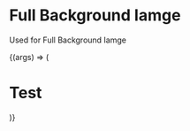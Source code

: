 
<Meta title='Components/Full Background Image' component={FullBackgroundImage} />

# Full Background Iamge

Used for Full Background Iamge

<Canvas>
  <Story
    name='Details'
    args={{
      srcSet: 'https://www.daniellefrappier.com/images/danielle_frappier_bg.jpg'
    }}
  >
    {(args) => (
      <div style={{ width: '100%', height: '100vh' }}>
        <FullBackgroundImage {...args}>
          <h1>Test</h1>
        </FullBackgroundImage>
      </div>
    )}
  </Story>
</Canvas>

